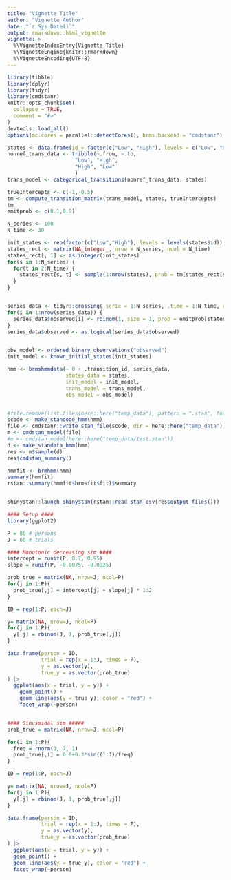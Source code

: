 ```yaml
---
title: "Vignette Title"
author: "Vignette Author"
date: "`r Sys.Date()`"
output: rmarkdown::html_vignette
vignette: >
  %\VignetteIndexEntry{Vignette Title}
  %\VignetteEngine{knitr::rmarkdown}
  %\VignetteEncoding{UTF-8}
---
```


```r
library(tibble)
library(dplyr)
library(tidyr)
library(cmdstanr)
knitr::opts_chunk$set(
  collapse = TRUE,
  comment = "#>"
)
devtools::load_all()
options(mc.cores = parallel::detectCores(), brms.backend = "cmdstanr")
```


```r
states <- data.frame(id = factor(c("Low", "High"), levels = c("Low", "High")))
nonref_trans_data <- tribble(~.from, ~.to,
                      "Low", "High", 
                      "High", "Low"
                      )
trans_model <- categorical_transitions(nonref_trans_data, states)

trueIntercepts <- c(-1,-0.5)
tm <- compute_transition_matrix(trans_model, states, trueIntercepts)
tm
emitprob <- c(0.1,0.9)

N_series <- 100
N_time <- 30

init_states <- rep(factor(c("Low","High"), levels = levels(states$id)), length.out = N_series)
states_rect <- matrix(NA_integer_, nrow = N_series, ncol = N_time)
states_rect[, 1] <- as.integer(init_states)
for(s in 1:N_series) {
  for(t in 2:N_time) {
    states_rect[s, t] <- sample(1:nrow(states), prob = tm[states_rect[s, t- 1],], size = 1)
  }
}


series_data <- tidyr::crossing(.serie = 1:N_series, .time = 1:N_time, observed = NA)
for(i in 1:nrow(series_data)) {
  series_data$observed[i] <- rbinom(1, size = 1, prob = emitprob[states_rect[series_data$.serie[i],series_data$.time[i]]])
}
series_data$observed <- as.logical(series_data$observed)


obs_model <- ordered_binary_observations("observed")
init_model <- known_initial_states(init_states)        

hmm <- brmshmmdata(~ 0 + .transition_id, series_data,
                   states_data = states,
                   init_model = init_model,
                   trans_model = trans_model,
                   obs_model = obs_model)

```

```r
```


```r
#file.remove(list.files(here::here("temp_data"), pattern = ".stan", full.names = TRUE))
scode <- make_stancode_hmm(hmm)                   
file <- cmdstanr::write_stan_file(scode, dir = here::here("temp_data"))
m <- cmdstan_model(file)
#m <- cmdstan_model(here::here("temp_data/test.stan"))
d <- make_standata_hmm(hmm)
res <- m$sample(d)
res$cmdstan_summary()

```

```r
hmmfit <- brmhmm(hmm)
summary(hmmfit)
rstan::summary(hmmfit$brmsfit$fit)$summary
```


```r
```
```r
shinystan::launch_shinystan(rstan::read_stan_csv(res$output_files()))
```


```r
#### Setup ####
library(ggplot2)

P = 80 # persons
J = 60 # trials

#### Monotonic decreasing sim ####
intercept = runif(P, 0.7, 0.95)
slope = runif(P, -0.0075, -0.0025)

prob_true = matrix(NA, nrow=J, ncol=P)
for(j in 1:P){
  prob_true[,j] = intercept[j] + slope[j] * 1:J
}

ID = rep(1:P, each=J)

y= matrix(NA, nrow=J, ncol=P)
for(j in 1:P){
  y[,j] = rbinom(J, 1, prob_true[,j])
}

data.frame(person = ID,
           trial = rep(x = 1:J, times = P),
           y = as.vector(y),
           true_y = as.vector(prob_true)
) |>
  ggplot(aes(x = trial, y = y)) +
    geom_point() +
    geom_line(aes(y = true_y), color = "red") +
    facet_wrap(~person)


#### Sinusoidal sim #####
prob_true = matrix(NA, nrow=J, ncol=P)

for(i in 1:P){
  freq = rnorm(1, 7, 1)
  prob_true[,i] = 0.6+0.3*sin((1:J)/freq)
}

ID = rep(1:P, each=J)

y= matrix(NA, nrow=J, ncol=P)
for(j in 1:P){
  y[,j] = rbinom(J, 1, prob_true[,j])
}

data.frame(person = ID,
           trial = rep(x = 1:J, times = P),
           y = as.vector(y),
           true_y = as.vector(prob_true)
) |>
  ggplot(aes(x = trial, y = y)) +
  geom_point() +
  geom_line(aes(y = true_y), color = "red") +
  facet_wrap(~person)
```

